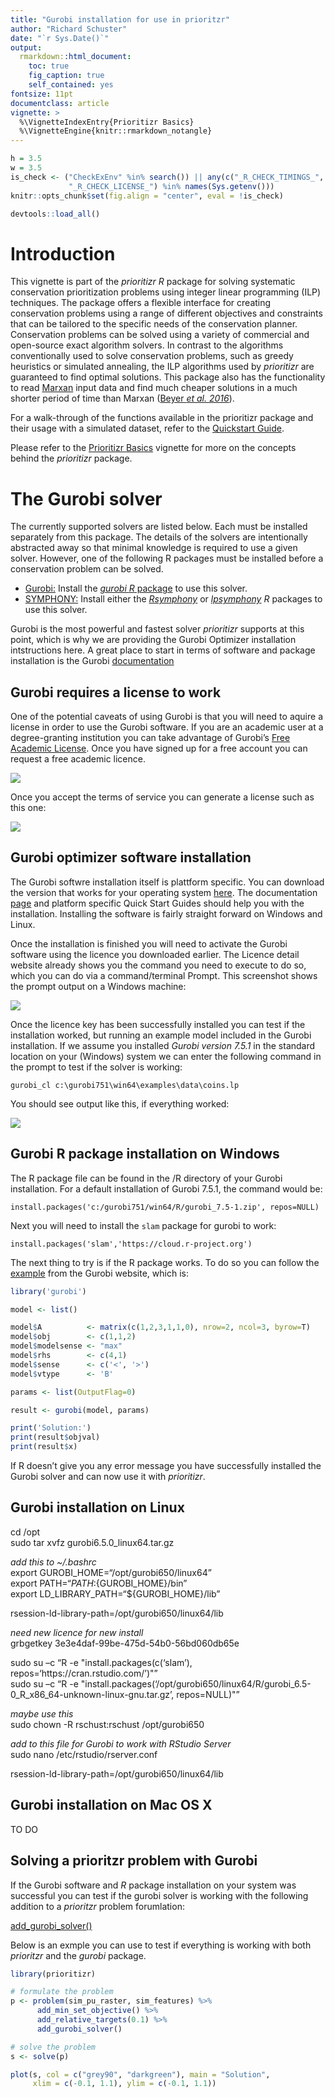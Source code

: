 ```yaml
---
title: "Gurobi installation for use in prioritzr"
author: "Richard Schuster"
date: "`r Sys.Date()`"
output:
  rmarkdown::html_document:
    toc: true
    fig_caption: true
    self_contained: yes
fontsize: 11pt
documentclass: article
vignette: >
  %\VignetteIndexEntry{Prioritizr Basics}
  %\VignetteEngine{knitr::rmarkdown_notangle}
---
```


```r
h = 3.5
w = 3.5
is_check <- ("CheckExEnv" %in% search()) || any(c("_R_CHECK_TIMINGS_",
             "_R_CHECK_LICENSE_") %in% names(Sys.getenv()))
knitr::opts_chunk$set(fig.align = "center", eval = !is_check)
```

```r
devtools::load_all()
```

# Introduction


This vignette is part of the _prioritizr_ _R_ package for solving systematic conservation prioritization problems using integer linear programming (ILP) techniques. The package offers a flexible interface for creating conservation problems using a range of different objectives and constraints that can be tailored to the specific needs of the conservation planner. Conservation problems can be solved using a variety of commercial and open-source exact algorithm solvers. In contrast to the algorithms conventionally used to solve conservation problems, such as greedy heuristics or simulated annealing, the ILP algorithms used by _prioritizr_ are guaranteed to find optimal solutions. This package also has the functionality to read [Marxan](http://marxan.net/) input data and find much cheaper solutions in a much shorter period of time than Marxan ([Beyer _et al. 2016_](http://marxan.net/downloads/papers/beyer_etal_2015.pdf)).


For a walk-through of the functions available in the prioritizr package and their usage with a simulated dataset, refer to the [Quickstart Guide](quick_start.html).  

Please refer to the [Prioritizr Basics](prioritizr_basics.html) vignette for more on the concepts behind the _prioritizr_ package.


# The Gurobi solver

The currently supported solvers are listed below. Each must be installed separately from this package. The details of the solvers are intentionally abstracted away so that minimal knowledge is required to use a given solver. However, one of the following R packages must be installed before a conservation problem can be solved.

* [Gurobi:](http://gurobi.com) Install the [_gurobi_ _R_ package](http://www.gurobi.com/products/modeling-languages/r) to use this solver.
* [SYMPHONY:](https://projects.coin-or.org/SYMPHONY) Install either the [_Rsymphony_](https://CRAN.R-project.org/package=Rsymphony) or [_lpsymphony_](https://bioconductor.riken.jp/packages/3.3/bioc/html/lpsymphony.html) _R_ packages to use this solver.

Gurobi is the most powerful and fastest solver _prioritizr_ supports at this point, which is why we are providing the Gurobi Optimizer installation intstructions here. A great place to start in terms of software and package installation is the Gurobi [documentation](http://www.gurobi.com/documentation/)

## Gurobi requires a license to work

One of the potential caveats of using Gurobi is that you will need to aquire a license in order to use the Gurobi software. If you are an academic user at a degree-granting institution you can take advantage of Gurobi's [Free Academic License](https://user.gurobi.com/download/licenses/free-academic). Once you have signed up for a free account you can request a free academic licence.


 ![](Free Academic License page.PNG) 
  
Once you accept the terms of service you can generate a license such as this one:

 ![](Actual license.PNG)

## Gurobi optimizer software installation

The Gurobi softwre installation itself is plattform specific. You can download the version that works for your operating system [here](http://www.gurobi.com/downloads/gurobi-optimizer). The documentation [page](http://www.gurobi.com/documentation/) and platform specific Quick Start Guides should help you with the installation. Installing the software is fairly straight forward on Windows and Linux.  

  
Once the installation is finished you will need to activate the Gurobi software using the licence you downloaded earlier. The Licence detail website already shows you the command you need to execute to do so, which you can do via a command/terminal Prompt. This screenshot shows the prompt output on a Windows machine:  

![](CMD windows success.PNG)
  
Once the licence key has been successfully installed you can test if the installation worked, but running an example model included in the Gurobi installation. If we assume you installed _Gurobi version 7.5.1_ in the standard location on your (Windows) system we can enter the following command in the prompt to test if the solver is working:  
  
`gurobi_cl c:\gurobi751\win64\examples\data\coins.lp`  

  
You should see output like this, if everything worked:  
  
  
![](Model test.PNG)

## Gurobi R package installation on Windows


The R package file can be found in the <installdir>/R directory of your Gurobi installation. For a default installation of Gurobi 7.5.1, the command would be:

`install.packages('c:/gurobi751/win64/R/gurobi_7.5-1.zip', repos=NULL)`

Next you will need to install the `slam` package for gurobi to work:

`install.packages('slam','https://cloud.r-project.org')`

The next thing to try is if the R package works. To do so you can follow the [example](http://www.gurobi.com/documentation/7.5/quickstart_windows/r_example.html) from the Gurobi website, which is:

```r
library('gurobi')

model <- list()

model$A          <- matrix(c(1,2,3,1,1,0), nrow=2, ncol=3, byrow=T)
model$obj        <- c(1,1,2)
model$modelsense <- "max"
model$rhs        <- c(4,1)
model$sense      <- c('<', '>')
model$vtype      <- 'B'

params <- list(OutputFlag=0)

result <- gurobi(model, params)

print('Solution:')
print(result$objval)
print(result$x)
```

If R doesn't give you any error message you have successfully installed the Gurobi solver and can now use it with _prioritizr_. 

## Gurobi installation on Linux


cd /opt  
sudo tar xvfz gurobi6.5.0_linux64.tar.gz  

_add this to ~/.bashrc_  
  export GUROBI_HOME="/opt/gurobi650/linux64"  
  export PATH="${PATH}:${GUROBI_HOME}/bin"  
  export LD_LIBRARY_PATH="${GUROBI_HOME}/lib"  

rsession-ld-library-path=/opt/gurobi650/linux64/lib  


_need new licence for new install_  
grbgetkey 3e3e4daf-99be-475d-54b0-56bd060db65e  

sudo su --c "R -e \"install.packages(c('slam'), repos='https://cran.rstudio.com/')\""  
sudo su --c "R -e \"install.packages('/opt/gurobi650/linux64/R/gurobi_6.5-0_R_x86_64-unknown-linux-gnu.tar.gz', repos=NULL)\""  

_maybe use this_  
sudo chown -R rschust:rschust /opt/gurobi650  

_add to this file for Gurobi to work with RStudio Server_  
sudo nano /etc/rstudio/rserver.conf  

rsession-ld-library-path=/opt/gurobi650/linux64/lib  


## Gurobi installation on Mac OS X

TO DO

## Solving a prioritzr problem with Gurobi

If the Gurobi software and _R_ package installation on your system was successful you can test if the gurobi solver is working with the following addition to a _prioritzr_ problem forumlation:

[add_gurobi_solver()](https://prioritizr.github.io/prioritizr/reference/add_gurobi_solver.html)

Below is an exmple you can use to test if everything is working with both _prioritzr_ and the _gurobi_ package.

```r
library(prioritizr)

# formulate the problem
p <- problem(sim_pu_raster, sim_features) %>%
      add_min_set_objective() %>%
      add_relative_targets(0.1) %>%
      add_gurobi_solver()

# solve the problem
s <- solve(p)

plot(s, col = c("grey90", "darkgreen"), main = "Solution",
     xlim = c(-0.1, 1.1), ylim = c(-0.1, 1.1))
```